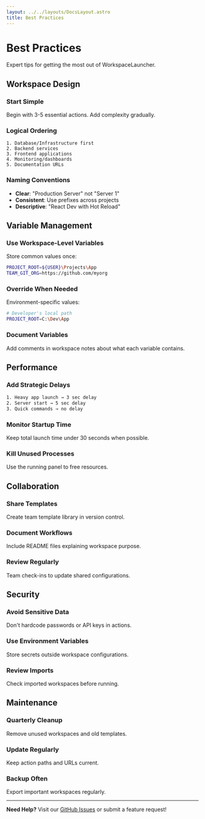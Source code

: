 ```yaml
---
layout: ../../layouts/DocsLayout.astro
title: Best Practices
---
```


# Best Practices

Expert tips for getting the most out of WorkspaceLauncher.

## Workspace Design

### Start Simple
Begin with 3-5 essential actions. Add complexity gradually.

### Logical Ordering
```
1. Database/Infrastructure first
2. Backend services
3. Frontend applications
4. Monitoring/dashboards
5. Documentation URLs
```

### Naming Conventions
- **Clear**: "Production Server" not "Server 1"
- **Consistent**: Use prefixes across projects
- **Descriptive**: "React Dev with Hot Reload"

## Variable Management

### Use Workspace-Level Variables
Store common values once:
```bash
PROJECT_ROOT=${USER}\Projects\App
TEAM_GIT_ORG=https://github.com/myorg
```

### Override When Needed
Environment-specific values:
```bash
# Developer's local path
PROJECT_ROOT=C:\Dev\App
```

### Document Variables
Add comments in workspace notes about what each variable contains.

## Performance

### Add Strategic Delays
```bash
1. Heavy app launch → 3 sec delay
2. Server start → 5 sec delay
3. Quick commands → no delay
```

### Monitor Startup Time
Keep total launch time under 30 seconds when possible.

### Kill Unused Processes
Use the running panel to free resources.

## Collaboration

### Share Templates
Create team template library in version control.

### Document Workflows
Include README files explaining workspace purpose.

### Review Regularly
Team check-ins to update shared configurations.

## Security

### Avoid Sensitive Data
Don't hardcode passwords or API keys in actions.

### Use Environment Variables
Store secrets outside workspace configurations.

### Review Imports
Check imported workspaces before running.

## Maintenance

### Quarterly Cleanup
Remove unused workspaces and old templates.

### Update Regularly
Keep action paths and URLs current.

### Backup Often
Export important workspaces regularly.

---

**Need Help?** Visit our [GitHub Issues](https://github.com/ur-wesley/WorkspaceLauncher/issues) or submit a feature request!
